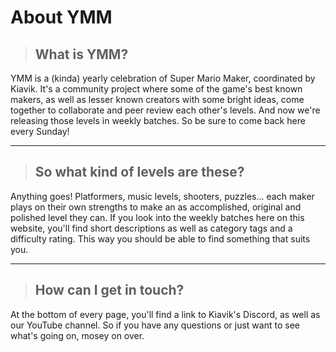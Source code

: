 # About YMM

> ## What is YMM?
  YMM is a (kinda) yearly celebration of Super Mario Maker, coordinated by Kiavik. It's a community project where some of the game's best known makers, as well as lesser known creators with some bright ideas, come together to collaborate and peer review each other's levels. And now we're releasing those levels in weekly batches. So be sure to come back here every Sunday!

---

> ## So what kind of levels are these?
  Anything goes! Platformers, music levels, shooters, puzzles... each maker plays on their own strengths to make an as accomplished, original and polished level they can. If you look into the weekly batches here on this website, you'll find short descriptions as well as category tags and a difficulty rating. This way you should be able to find something that suits you. 

---

> ## How can I get in touch?
  At the bottom of every page, you'll find a link to Kiavik's Discord, as well as our YouTube channel. So if you have any questions or just want to see what's going on, mosey on over.